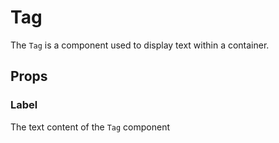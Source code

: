 

# Tag

The `Tag` is a component used to display text within a container.

<Canvas>
  <Story id="ui-components-component-library-tag-tag-stories-js--default-story" />
</Canvas>

## Props

<ArgsTable of={Tag} />

### Label

The text content of the `Tag` component
